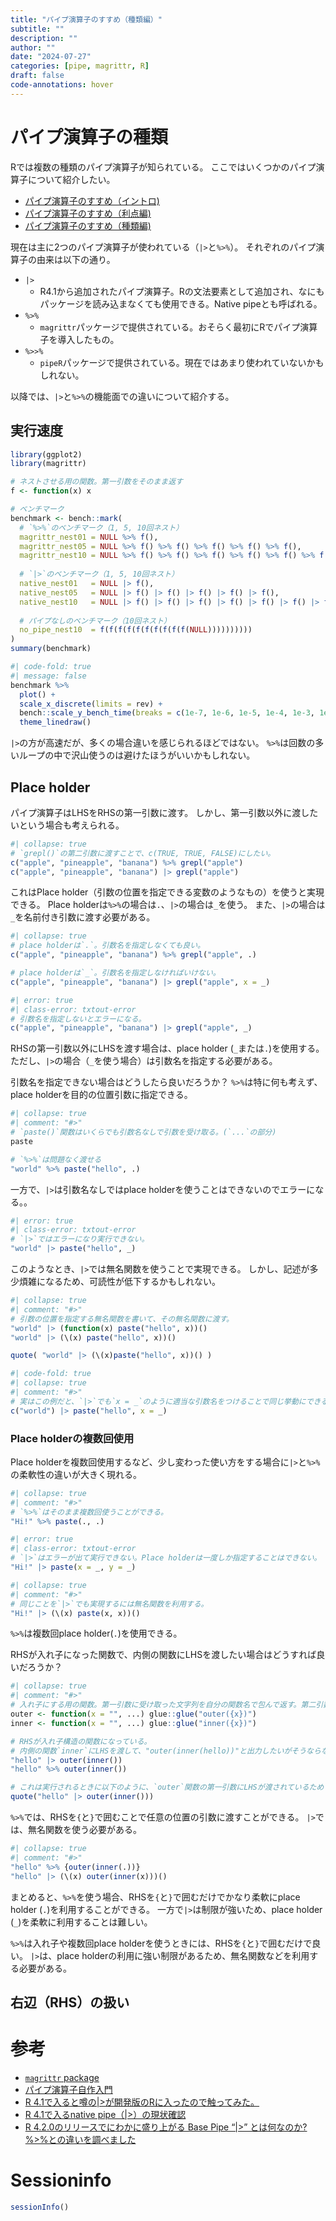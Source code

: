 ```yaml
---
title: "パイプ演算子のすすめ（種類編）"
subtitle: ""
description: ""
author: ""
date: "2024-07-27"
categories: [pipe, magrittr, R]
draft: false
code-annotations: hover
---
```


# パイプ演算子の種類

Rでは複数の種類のパイプ演算子が知られている。
ここではいくつかのパイプ演算子について紹介したい。

:::{.callout-note title="関連記事"}

- [パイプ演算子のすすめ（イントロ)](../2024-07-27-r-pipe)
- [パイプ演算子のすすめ（利点編)](../2024-07-27-r-pipe1)
- [パイプ演算子のすすめ（種類編)](../2024-07-27-r-pipe2)

:::

現在は主に2つのパイプ演算子が使われている（`|>`と`%>%`）。
それぞれのパイプ演算子の由来は以下の通り。

- `|>`
  - R4.1から追加されたパイプ演算子。Rの文法要素として追加され、なにもパッケージを読み込まなくても使用できる。Native pipeとも呼ばれる。
- `%>%`
  - `magrittr`パッケージで提供されている。おそらく最初にRでパイプ演算子を導入したもの。
- `%>>%`
  - `pipeR`パッケージで提供されている。現在ではあまり使われていないかもしれない。

以降では、`|>`と`%>%`の機能面での違いについて紹介する。

## 実行速度

```r
library(ggplot2)
library(magrittr)

# ネストさせる用の関数。第一引数をそのまま返す
f <- function(x) x

# ベンチマーク
benchmark <- bench::mark(
  # `%>%`のベンチマーク（1, 5, 10回ネスト）
  magrittr_nest01 = NULL %>% f(),
  magrittr_nest05 = NULL %>% f() %>% f() %>% f() %>% f() %>% f(),
  magrittr_nest10 = NULL %>% f() %>% f() %>% f() %>% f() %>% f() %>% f() %>% f() %>% f() %>% f() %>% f(),
  
  # `|>`のベンチマーク（1, 5, 10回ネスト）
  native_nest01   = NULL |> f(),
  native_nest05   = NULL |> f() |> f() |> f() |> f() |> f(),
  native_nest10   = NULL |> f() |> f() |> f() |> f() |> f() |> f() |> f() |> f() |> f() |> f(),
  
  # パイプなしのベンチマーク（10回ネスト）
  no_pipe_nest10  = f(f(f(f(f(f(f(f(f(f(NULL))))))))))
)
summary(benchmark)
```

```r
#| code-fold: true
#| message: false
benchmark %>%
  plot() +
  scale_x_discrete(limits = rev) +
  bench::scale_y_bench_time(breaks = c(1e-7, 1e-6, 1e-5, 1e-4, 1e-3, 1e-2)) +
  theme_linedraw()
```

:::{.callout-tip}
`|>`の方が高速だが、多くの場合違いを感じられるほどではない。
`%>%`は回数の多いループの中で沢山使うのは避けたほうがいいかもしれない。
:::

## Place holder

パイプ演算子はLHSをRHSの第一引数に渡す。
しかし、第一引数以外に渡したいという場合も考えられる。

```r
#| collapse: true
# `grepl()`の第二引数に渡すことで、c(TRUE, TRUE, FALSE)にしたい。
c("apple", "pineapple", "banana") %>% grepl("apple")
c("apple", "pineapple", "banana") |> grepl("apple")
```

これはPlace holder（引数の位置を指定できる変数のようなもの）を使うと実現できる。
Place holderは`%>%`の場合は`.`、`|>`の場合は`_`を使う。
また、`|>`の場合は`_`を名前付き引数に渡す必要がある。

```r
#| collapse: true
# place holderは`.`。引数名を指定しなくても良い。
c("apple", "pineapple", "banana") %>% grepl("apple", .)

# place holderは`_`。引数名を指定しなければいけない。
c("apple", "pineapple", "banana") |> grepl("apple", x = _)
```

```r
#| error: true
#| class-error: txtout-error
# 引数名を指定しないとエラーになる。
c("apple", "pineapple", "banana") |> grepl("apple", _)
```

:::{.callout-tip}
RHSの第一引数以外にLHSを渡す場合は、place holder (`_`または`.`)を使用する。
ただし、`|>`の場合（`_`を使う場合）は引数名を指定する必要がある。
:::

引数名を指定できない場合はどうしたら良いだろうか？
`%>%`は特に何も考えず、place holderを目的の位置引数に指定できる。

```r
#| collapse: true
#| comment: "#>"
# `paste()`関数はいくらでも引数名なしで引数を受け取る。(`...`の部分)
paste

# `%>%`は問題なく渡せる
"world" %>% paste("hello", .)
```

一方で、`|>`は引数名なしではplace holderを使うことはできないのでエラーになる。。

```r
#| error: true
#| class-error: txtout-error
# `|>`ではエラーになり実行できない。
"world" |> paste("hello", _)
```

このようなとき、`|>`では無名関数を使うことで実現できる。
しかし、記述が多少煩雑になるため、可読性が低下するかもしれない。

```r
#| collapse: true
#| comment: "#>"
# 引数の位置を指定する無名関数を書いて、その無名関数に渡す。
"world" |> (function(x) paste("hello", x))()
"world" |> (\(x) paste("hello", x))()

quote( "world" |> (\(x)paste("hello", x))() )
```

```r
#| code-fold: true
#| collapse: true
#| comment: "#>"
# 実はこの例だと、`|>`でも`x = _`のように適当な引数名をつけることで同じ挙動にできる。
c("world") |> paste("hello", x = _)
```

### Place holderの複数回使用

Place holderを複数回使用するなど、少し変わった使い方をする場合に`|>`と`%>%`の柔軟性の違いが大きく現れる。

```r
#| collapse: true
#| comment: "#>"
# `%>%`はそのまま複数回使うことができる。
"Hi!" %>% paste(., .)
```

```r
#| error: true
#| class-error: txtout-error
# `|>`はエラーが出て実行できない。Place holderは一度しか指定することはできない。
"Hi!" |> paste(x = _, y = _)
```

```r
#| collapse: true
#| comment: "#>"
# 同じことを`|>`でも実現するには無名関数を利用する。
"Hi!" |> (\(x) paste(x, x))()
```

:::{.callout-tip}
`%>%`は複数回place holder(`.`)を使用できる。
:::

RHSが入れ子になった関数で、内側の関数にLHSを渡したい場合はどうすれば良いだろうか？

```r
#| collapse: true
#| comment: "#>"
# 入れ子にする用の関数。第一引数に受け取った文字列を自分の関数名で包んで返す。第二引数以降は無視する。
outer <- function(x = "", ...) glue::glue("outer({x})")
inner <- function(x = "", ...) glue::glue("inner({x})")

# RHSが入れ子構造の関数になっている。
# 内側の関数`inner`にLHSを渡して、"outer(inner(hello))"と出力したいがそうならない。
"hello" |> outer(inner())
"hello" %>% outer(inner())

# これは実行されるときに以下のように、`outer`関数の第一引数にLHSが渡されているためである。
quote("hello" |> outer(inner()))
```

`%>%`では、RHSを`{`と`}`で囲むことで任意の位置の引数に渡すことができる。
`|>`では、無名関数を使う必要がある。

```r
#| collapse: true
#| comment: "#>"
"hello" %>% {outer(inner(.))}
"hello" |> (\(x) outer(inner(x)))()
```

まとめると、`%>%`を使う場合、RHSを`{`と`}`で囲むだけでかなり柔軟にplace holder (`.`)を利用することができる。
一方で`|>`は制限が強いため、place holder (`_`)を柔軟に利用することは難しい。

:::{.callout-tip}
`%>%`は入れ子や複数回place holderを使うときには、RHSを`{`と`}`で囲むだけで良い。
`|>`は、place holderの利用に強い制限があるため、無名関数などを利用する必要がある。
:::

## 右辺（RHS）の扱い



# 参考

- [`magrittr` package](https://magrittr.tidyverse.org/index.html)
- [パイプ演算子自作入門](https://www.google.com/url?sa=t&source=web&rct=j&opi=89978449&url=https://igjit.github.io/slides/2018/01/tiny_pipe/&ved=2ahUKEwjEuK3rh72HAxUUk68BHVN-AQ0QFnoECC0QAQ&usg=AOvVaw1VcYIba0yEOihJLTPRtEhI)
- [R 4.1で入ると噂の|>が開発版のRに入ったので触ってみた。](https://notchained.hatenablog.com/entry/2020/12/05/004702)
- [R 4.1で入るnative pipe（|>）の現状確認](https://notchained.hatenablog.com/entry/2021/04/29/204046)
- [ R 4.2.0のリリースでにわかに盛り上がる Base Pipe “|>” とは何なのか? %>%との違いを調べました](https://excel2rlang.com/base-pipe-r420/)

# Sessioninfo

```r
sessionInfo()
```

